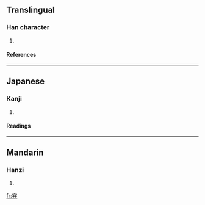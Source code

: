 ==Translingual==
===Han character===
{{Han char|rn=40|rad=宀|as=04|sn=7|four=|canj=十廿廿 (JTT)}}
# {{defn|Han|sort=宀04}}
====References====
{{Han ref|kx=0283.050|dkj=07092|dj=0556.130|hdz=20914.010|uh=5B91|ud=23441}}
----
==Japanese==
===Kanji===
{{ja-kanji|grade=|rs=宀04}}
# {{defn|Japanese}} 
====Readings====
{{ja-readings|on=[[せい]] (sei), [[しょう]] (shō)|kun=[[うちいど]] (uchiido)}}
----
==Mandarin==
===Hanzi===
{{cmn-hanzi|pin=[[jǐng]] ([[jing3]])|wg=ching<sup>3</sup>}}
# {{defn|Mandarin}}

[[fr:宑]]